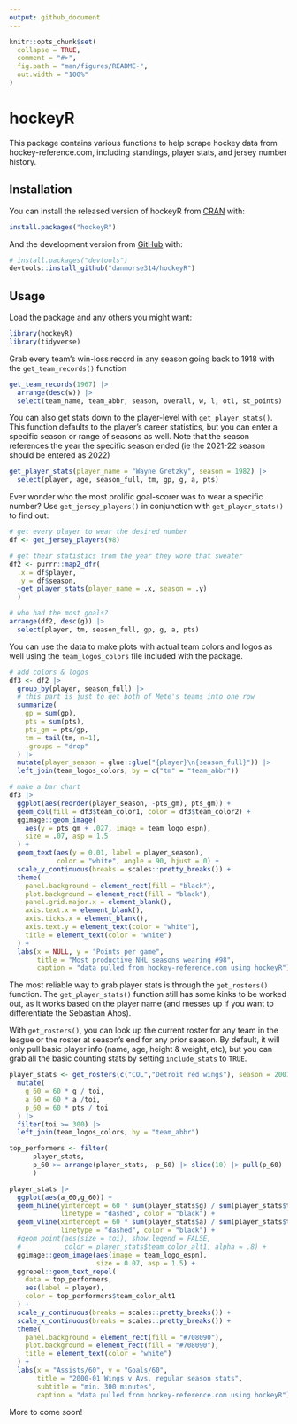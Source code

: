 ```yaml
---
output: github_document
---
```


<!-- README.md is generated from README.Rmd. Please edit that file -->

```r
knitr::opts_chunk$set(
  collapse = TRUE,
  comment = "#>",
  fig.path = "man/figures/README-",
  out.width = "100%"
)
```

# hockeyR

<!-- badges: start -->
<!-- badges: end -->

This package contains various functions to help scrape hockey data from hockey-reference.com, including standings, player stats, and jersey number history.

## Installation

You can install the released version of hockeyR from [CRAN](https://CRAN.R-project.org) with:

``` r
install.packages("hockeyR")
```

And the development version from [GitHub](https://github.com/) with:

``` r
# install.packages("devtools")
devtools::install_github("danmorse314/hockeyR")
```
## Usage

Load the package and any others you might want:

```r
library(hockeyR)
library(tidyverse)
```

Grab every team's win-loss record in any season going back to 1918 with the `get_team_records()` function

```r
get_team_records(1967) |>
  arrange(desc(w)) |>
  select(team_name, team_abbr, season, overall, w, l, otl, st_points)
```

You can also get stats down to the player-level with `get_player_stats()`. This function defaults to the player's career statistics, but you can enter a specific season or range of seasons as well. Note that the season references the year the specific season ended (ie the 2021-22 season should be entered as 2022)

```r
get_player_stats(player_name = "Wayne Gretzky", season = 1982) |>
  select(player, age, season_full, tm, gp, g, a, pts)
```

Ever wonder who the most prolific goal-scorer was to wear a specific number? Use `get_jersey_players()` in conjunction with `get_player_stats()` to find out:

```r
# get every player to wear the desired number
df <- get_jersey_players(98)

# get their statistics from the year they wore that sweater
df2 <- purrr::map2_dfr(
  .x = df$player,
  .y = df$season,
  ~get_player_stats(player_name = .x, season = .y)
  )

# who had the most goals?
arrange(df2, desc(g)) |>
  select(player, tm, season_full, gp, g, a, pts)
```

You can use the data to make plots with actual team colors and logos as well using the `team_logos_colors` file included with the package.

```r
# add colors & logos
df3 <- df2 |>
  group_by(player, season_full) |>
  # this part is just to get both of Mete's teams into one row
  summarize(
    gp = sum(gp),
    pts = sum(pts),
    pts_gm = pts/gp,
    tm = tail(tm, n=1),
    .groups = "drop"
  ) |>
  mutate(player_season = glue::glue("{player}\n{season_full}")) |>
  left_join(team_logos_colors, by = c("tm" = "team_abbr"))

# make a bar chart
df3 |>
  ggplot(aes(reorder(player_season, -pts_gm), pts_gm)) +
  geom_col(fill = df3$team_color1, color = df3$team_color2) +
  ggimage::geom_image(
    aes(y = pts_gm + .027, image = team_logo_espn),
    size = .07, asp = 1.5
  ) +
  geom_text(aes(y = 0.01, label = player_season),
            color = "white", angle = 90, hjust = 0) +
  scale_y_continuous(breaks = scales::pretty_breaks()) +
  theme(
    panel.background = element_rect(fill = "black"),
    plot.background = element_rect(fill = "black"),
    panel.grid.major.x = element_blank(),
    axis.text.x = element_blank(),
    axis.ticks.x = element_blank(),
    axis.text.y = element_text(color = "white"),
    title = element_text(color = "white")
  ) +
  labs(x = NULL, y = "Points per game",
       title = "Most productive NHL seasons wearing #98",
       caption = "data pulled from hockey-reference.com using hockeyR")
```
The most reliable way to grab player stats is through the `get_rosters()` function. The `get_player_stats()` function still has some kinks to be worked out, as it works based on the player name (and messes up if you want to differentiate the Sebastian Ahos).

With `get_rosters()`, you can look up the current roster for any team in the league or the roster at season's end for any prior season. By default, it will only pull basic player info (name, age, height & weight, etc), but you can grab all the basic counting stats by setting `include_stats` to `TRUE`.

```r
player_stats <- get_rosters(c("COL","Detroit red wings"), season = 2001, include_stats = TRUE) |>
  mutate(
    g_60 = 60 * g / toi,
    a_60 = 60 * a /toi,
    p_60 = 60 * pts / toi
  ) |>
  filter(toi >= 300) |>
  left_join(team_logos_colors, by = "team_abbr")

top_performers <- filter(
      player_stats,
      p_60 >= arrange(player_stats, -p_60) |> slice(10) |> pull(p_60)
      )

player_stats |>
  ggplot(aes(a_60,g_60)) +
  geom_hline(yintercept = 60 * sum(player_stats$g) / sum(player_stats$toi),
             linetype = "dashed", color = "black") +
  geom_vline(xintercept = 60 * sum(player_stats$a) / sum(player_stats$toi),
             linetype = "dashed", color = "black") +
  #geom_point(aes(size = toi), show.legend = FALSE,
  #           color = player_stats$team_color_alt1, alpha = .8) +
  ggimage::geom_image(aes(image = team_logo_espn),
                      size = 0.07, asp = 1.5) +
  ggrepel::geom_text_repel(
    data = top_performers,
    aes(label = player),
    color = top_performers$team_color_alt1
  ) +
  scale_y_continuous(breaks = scales::pretty_breaks()) +
  scale_x_continuous(breaks = scales::pretty_breaks()) +
  theme(
    panel.background = element_rect(fill = "#708090"),
    plot.background = element_rect(fill = "#708090"),
    title = element_text(color = "white")
  ) +
  labs(x = "Assists/60", y = "Goals/60",
       title = "2000-01 Wings v Avs, regular season stats",
       subtitle = "min. 300 minutes",
       caption = "data pulled from hockey-reference.com using hockeyR")
```
More to come soon!
